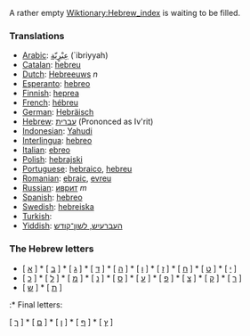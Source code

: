 A rather empty [[Wiktionary:Hebrew_index]] is waiting to be filled.

===Translations===
*[[Arabic]]: [[عِبْرٍيّة]] (`ibriyyah)
*[[Catalan]]: [[hebreu]]
*[[Dutch]]: [[Hebreeuws]] ''n''
*[[Esperanto]]: [[hebreo]]
*[[Finnish]]: [[heprea]]
*[[French]]: [[hébreu]]
*[[German]]: [[Hebräisch]]
*[[Hebrew]]: [[עברית]] (Prononced as Iv'rit)
*[[Indonesian]]: [[Yahudi]]
*[[Interlingua]]: [[hebreo]]
*[[Italian]]: [[ebreo]]
*[[Polish]]: [[hebrajski]]
*[[Portuguese]]: [[hebraico]], [[hebreu]]
*[[Romanian]]: [[ebraic]], [[evreu]]
*[[Russian]]: [[иврит]] ''m''
*[[Spanish]]: [[hebreo]]
*[[Swedish]]: [[hebreiska]]
*[[Turkish]]: [[]]
*[[Yiddish]]: [[העברעיִש, לשון־קודש]]

===The Hebrew letters===

* [ [[א]] ] * [ [[ב]] ] * [ [[ג]] ] * [ [[ד]] ] * [ [[ה]] ] * [ [[ו]] ] * [ [[ז]] ] * [ [[ח]] ] * [ [[ט]] ] * [ [[י]] ]
* [ [[כ]] ] * [ [[ל]] ] * [ [[מ]] ] * [ [[נ]] ] * [ [[ס]] ] * [ [[ע]] ] * [ [[פ]] ] * [ [[צ]] ] * [ [[ק]] ] * [ [[ר]] ]
* [ [[ש]] ] * [ [[ת]] ]

:* Final letters:

[ [[ך]] ] * [ [[ם]] ] * [ [[ן]] ] * [ [[ף]] ] * [ [[ץ]] ]
